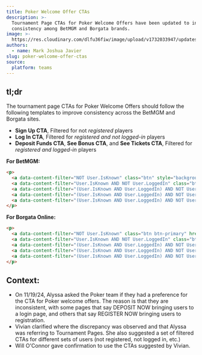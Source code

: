 ```yaml
---
title: Poker Welcome Offer CTAs
description: >-
  Tournament Page CTAs for Poker Welcome Offers have been updated to increase
  consistency among BetMGM and Borgata brands.
image: >-
  https://res.cloudinary.com/dlfu36fiw/image/upload/v1732033947/updates/poker-welcome-offer-ctas/poker-welcome-offer-ctas_qcrprm.png
authors:
  - name: Mark Joshua Javier
slug: poker-welcome-offer-ctas
source:
  platform: teams
---
```


## tl;dr

The tournament page CTAs for Poker Welcome Offers should follow the following templates to improve consistency across the BetMGM and Borgata sites.

* **Sign Up CTA**, Filtered for not *registered* players
* **Log In CTA**, Filtered for *registered and not logged-in* players
* **Deposit Funds CTA**, **See Bonus CTA**, and **See Tickets CTA**, Filtered for *registered and logged-in* players

**For BetMGM:**

```html
<p>
  <a data-content-filter="NOT User.IsKnown" class="btn" style="background-color: #00a35b; color: #ffffff;" href="!!M2.Portal/mobileportal/register">Sign Up</a>
  <a data-content-filter="User.IsKnown AND NOT User.LoggedIn" class="btn" style="background-color: #00a35b; color: #ffffff;" href="!!M2.Portal/labelhost/login">Log In</a>
  <a data-content-filter="(User.IsKnown AND User.LoggedIn) AND NOT User.IsRealPlayer" class="btn" style="background-color: #00a35b; color: #ffffff;" href="!!M2.Portal/mobileportal/cashier/deposit">Deposit Funds</a>
  <a data-content-filter="(User.IsKnown AND User.LoggedIn) AND NOT User.IsRealPlayer" class="btn" style="background-color: #00a35b; color: #ffffff;" href="!!M2.Promo/offers/grouped?filter=pb">See Bonus</a>
  <a data-content-filter="(User.IsKnown AND User.LoggedIn) AND NOT User.IsRealPlayer" class="btn" style="background-color: #00a35b; color: #ffffff;" href="!!Poker.Launcher">See Tickets</a>
</p>
```

**For Borgata Online:**

```html
<p>
  <a data-content-filter="NOT User.IsKnown" class="btn btn-primary" href="!!M2.Portal/mobileportal/register">SIGN UP</a>
  <a data-content-filter="User.IsKnown AND NOT User.LoggedIn" class="btn btn-primary" href="!!M2.Portal/labelhost/login">LOG IN</a>
  <a data-content-filter="(User.IsKnown AND User.LoggedIn) AND NOT User.IsRealPlayer" class="btn btn-primary" href="!!M2.Portal/mobileportal/cashier/deposit">DEPOSIT FUNDS</a>
  <a data-content-filter="(User.IsKnown AND User.LoggedIn) AND NOT User.IsRealPlayer" class="btn btn-primary" href="!!M2.Promo/offers/grouped?filter=pb">SEE BONUS</a>
  <a data-content-filter="(User.IsKnown AND User.LoggedIn) AND NOT User.IsRealPlayer" class="btn btn-primary" href="!!Poker.Launcher">SEE TICKETS</a>
</p>
```

## Context:

* On 11/19/24, Alyssa asked the Poker team if they had a preference for the CTA for Poker welcome offers. The reason is that they are inconsistent, with some pages that say DEPOSIT NOW bringing users to a login page, and others that say REGISTER NOW bringing users to registration.
* Vivian clarified where the discrepancy was observed and that Alyssa was referring to Tournament Pages. She also suggested a set of filtered CTAs for different sets of users (not registered, not logged in, etc.)
* Will O'Connor gave confirmation to use the CTAs suggested by Vivian.
